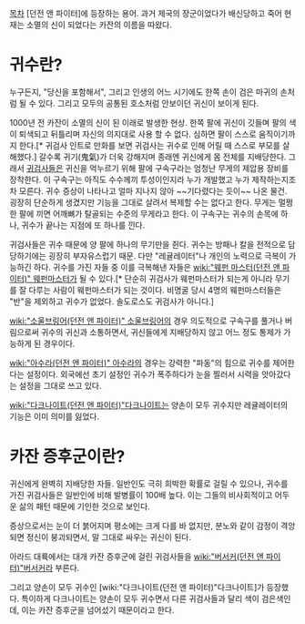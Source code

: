 [[목차]]
[던전 앤 파이터]에 등장하는 용어. 과거 제국의 장군이었다가 배신당하고 죽어 현재는 소멸의 신이 되었다는 카잔의 이름을 따왔다. 

= 귀수란? =
누구든지, "당신을 포함해서", 그리고 인생의 어느 시기에도 한쪽 손이 검은 마귀의 손처럼 될 수 있다. 그리고 모두의 공통된 호소처럼 안보이던 귀신이 보이게 된다.

1000년 전 카잔이 소멸의 신이 된 이래로 발생한 현상. 한쪽 팔에 귀신이 깃들며 팔의 색이 퇴색되고 뒤틀리며 자신의 의지대로 사용 할 수 없다. 심하면 팔이 스스로 움직이기까지 한다.[* 귀검사 인트로 만화를 보면 귀검사는 귀수로 인해 어릴 때 스스로 부모를 살해했다.] 갈수록 귀기(鬼氣)가 더욱 강해지며 종래엔 귀신에게 몸 전체를 지배당한다. 그래서 [[귀검사]]들은 귀신을 억누르기 위해 팔에 구속구라는 엄청난 무게의 제압용 장비를 장착한다. 이 구속구는 아직도 수수께끼 투성이인지라 누가 개발했고 누가 제작하는지조차 모른다. 귀수 증상이 나타나고 얼마 지나지 않아 ~~기다렸다는 듯이~~ 나온 물건. 굉장히 단순하게 생겼지만 기능을 그대로 살려서 복제할 수는 없다고 한다. 무게는 멀쩡한 팔에 끼면 어깨뼈가 탈골되는 수준의 무게라고 한다. 이 구속구는 귀수의 손목에 하나, 귀수가 끝나는 지점에 또 하나를 낀다.

귀검사들은 귀수 때문에 양 팔에 하나의 무기만을 쥔다. 귀수는 방패나 칼을 전적으로 담당하기에는 굉장히 부자유스럽기 때문. 다만 "레귤레이터"나 개인의 노력으로 극복이 가능하긴 하다. 귀수를 가진 자들 중 이를 극복해낸 자들은 [[wiki:"웨펀 마스터(던전 앤 파이터)" 웨펀마스터]]가 될 수 있다.[* 단순히 귀검사가 웨펀마스터가 되는게 아니라 무기를 잘 다루는 사람이 웨펀마스터가 되는 것이다. 비명굴 당시 4명의 웨펀마스터들은 "반"을 제외하고 귀수가 없었다. 솔도로스도 귀검사가 아니다.]

[[wiki:"소울브링어(던전 앤 파이터)" 소울브링어]]의 경우 의도적으로 구속구를 풀거나 버림으로써 귀수의 귀신과 소통하면서, 귀신들에게 지배당하지 않고 어느 정도 통제가 가능하게 된 경우이다.

[[wiki:"아수라(던전 앤 파이터)" 아수라]]의 경우는 강력한 "파동"의 힘으로 귀수를 제어한다는 설정이다. 외국에선 초기 설정인 귀수가 폭주하다가 눈을 찔러서 시력을 앗아갔다는 설정을 그대로 쓰고 있다.

[[wiki:"다크나이트(던전 앤 파이터)"다크나이트]]는 양손이 모두 귀수지만 레귤레이터의 기능은 이미 의미를 잃었다.
= 카잔 증후군이란? =
귀신에게 완벽히 지배당한 자들. 일반인도 극히 희박한 확률로 걸릴 수 있으나, 귀수를 가진 귀검사들은 일반인에 비해 발병률이 100배 높다. 이는 그들의 비사회적이고 어두운 삶의 패턴 때문에 기인한 것으로 보인다. 

증상으로서는 눈이 더 붉어지며 평소에는 크게 다를 바 없지만, 분노와 같이 감정이 격앙되면 정신이 붕괴되면서, 말 그대로 싸우는 귀신이 된다.

아라드 대륙에서는 대개 카잔 증후군에 걸린 귀검사들을 [[wiki:"버서커(던전 앤 파이터)"버서커]]라 부른다. 

그리고 양손이 모두 귀수인 [wiki:"다크나이트(던전 앤 파이터)"다크나이트]가 등장했다. 특이하게 다크나이트는 양손이 모두 귀수면서 다른 귀검사들과 달리 색이 검은색인데, 이는 카잔 증후군을 넘어섰기 때문이라고 한다.
